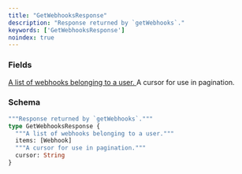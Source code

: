 ```yaml
---
title: "GetWebhooksResponse"
description: "Response returned by `getWebhooks`."
keywords: ['GetWebhooksResponse']
noindex: true
---
```


### Fields

<a href="/api-reference/types/webhook">
  <ResponseField name="items" type="[Webhook]">
    A list of webhooks belonging to a user.
  </ResponseField>
</a>

<ResponseField name="cursor" type="String">
  A cursor for use in pagination.
</ResponseField>

### Schema


```graphql 
"""Response returned by `getWebhooks`."""
type GetWebhooksResponse {
  """A list of webhooks belonging to a user."""
  items: [Webhook]
  """A cursor for use in pagination."""
  cursor: String
}
```

